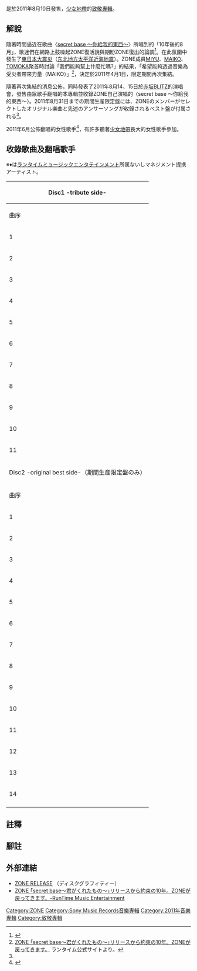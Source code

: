 {{Infobox Album
| Name           = ZONEトリビュート〜君がくれたもの〜
| Type           = studio
| Artist         = [[ZONE_(バンド)|ZONE]]
| Released       = 2011年8月10日
| Recorded       = 
| Genre          = [[J-POP|J-POP]]
| Length         = '''Disc1''':52分25秒<br />'''Disc2''':63分05秒
| Label          = [[ソニー・ミュージックレコーズ|ソニー・ミュージックレコーズ]]
| Producer       = 
| Reviews        = 
| Chart position = *週間5位（[[オリコンチャート|オリコン]]）<ref group="注">デイリーチャートでは最高5位を記録した。</ref>
* 2011年8月度月間13位<small>（オリコン）</small>
| Certification  = <!--ゴールドかどうかの欄-->
| Last album     = [[ura_E_〜Complete_B_side_Melodies〜|ura E 〜Complete B side Melodies〜]]<br />(2006年)
| This album     = '''ZONEトリビュート〜君がくれたもの〜'''<br />(2011年)
| Next album     = -
}}
{{日本作品|ZONE tribute ～你給我的東西～|ZONEトリビュート〜君がくれたもの〜}}是於2011年8月10日發售，[[ZONE|少女地帶]]的[[致敬專輯|致敬專輯]]。

== 解說 ==
隨著時間逼近在歌曲〈[[secret_base_～你給我的東西～|secret base ～你給我的東西～]]〉所唱到的「10年後的8月」，歌迷們在網路上鼓噪起ZONE復活說與期盼ZONE復出的論調<ref>{{cite news|date=2011年6月15日|url=http://www.barks.jp/news/?id=1000070049|title=ZONE、“10年後の八月”に1ヵ月限定で再結成|work=work=BARKS|publisher=アイティメディア株式会社|accessdate=2011年6月16日|archive-date=2021年8月23日|archive-url=https://web.archive.org/web/20210823114553/https://www.barks.jp/news/?id=1000070049|dead-url=no}}</ref>。在此氛圍中發生了[[東日本大震災|東日本大震災]]（[[2011年日本东北地方太平洋近海地震|东北地方太平洋近海地震]]）。ZONE成員[[長瀨實夕|MIYU]]、[[MAIKO_(個人歌手)|MAIKO]]、[[西村朝香|TOMOKA]]聚首時討論「我們能夠幫上什麼忙嗎?」的結果，「希望能夠透過音樂為受災者帶來力量（MAIKO）」<ref name="ZONErestart">[http://www.runtime.co.jp/profile_07.html ZONE ｢secret base～君がくれたもの～｣リリースから約束の10年。ZONEが戻ってきます。] {{Wayback|url=http://www.runtime.co.jp/profile_07.html |date=20130515105308 }} ランタイム公式サイトより。</ref>，決定於2011年4月1日，限定期間再次集結。

隨著再次集結的消息公佈，同時發表了2011年8月14、15日於[[赤坂BLITZ|赤坂BLITZ]]的演唱會，發售由眾歌手翻唱的本專輯並收錄ZONE自己演唱的{{le|回應歌曲|Answer song}}〈secret base ～你給我的東西～〉。2011年8月31日までの期間生産限定盤には、ZONEのメンバーがセレクトしたオリジナル楽曲と先述のアンサーソングが收錄されるベスト盤が付属される<ref name="ZONErestart"/>。

2011年6月公佈翻唱的女性歌手<ref>{{cite news|date=2011年6月15日|url=http://natalie.mu/music/news/51277|title=ZONEトリビュートに中川翔子、SCANDAL、スフィアら|work=[[ナタリー_(ニュースサイト)|ナタリー]]|publisher=株式会社ナターシャ|accessdate=2011年6月16日|archive-date=2021年11月6日|archive-url=https://web.archive.org/web/20211106092545/https://natalie.mu/music/news/51277|dead-url=no}}</ref>，有許多聽著[[ZONE|少女地帶]]長大的女性歌手參加。

== 收錄歌曲及翻唱歌手 ==
※♦は[[ランタイムミュージックエンタテインメント|ランタイムミュージックエンタテインメント]]所属ないしマネジメント提携アーティスト。

{| class="wikitable" style="text-align:center"
|-
! colspan=6 | Disc1 -tribute side-
|-
! 曲序 !! 曲目 !!  演唱 !! 備註 || 時長 || 出典,注釈
|-
| 1
| [[true_blue/恋々・・・|true blue]]
| [[ClariS|ClariS]]♦
| CD媒体でのカバーは<br />初めてである。
| 4:08
| <ref group="注">インディーズ時代はアリス☆クララ名義で色々とカバーしている</ref>
|-
| 2
| [[夢ノカケラ・・・|夢ノカケラ・・・]]
| [[Tomato_n'Pine|Tomato n'Pine]]
|
| 4:42
|
|-
| 3
| [[白い花_(ZONEの曲)|白い花]]
| [[中川翔子|中川翔子]]
| コーラスにMAIKOが<br />参加している。
| 4:59
| <ref group="注">本作品の歌詞カードに記載されている。</ref>
|-
| 4
| [[secret_base_〜君がくれたもの〜|secret base<br />〜君がくれたもの〜]]
| [[SCANDAL_(日本音樂團體)|SCANDAL]]
| [[R-GIRL's_ROCK!|R-GIRL's ROCK!]]に<br />收錄されている。
| 5:16
|
|-
| 5
| [[証_(ZONEの曲)|証]]
|  [[ステレオポニー|ステレオポニー]]
|
| 4:02
|
|-
| 6
| [[卒業_(ZONEの曲)|卒業]]
| [[bump.y|bump.y]]
|
| 3:58
|
|-
| 7
| [[僕の手紙|僕の手紙]]
| [[東京女子流|東京女子流]]
| TGS Ver.の通し<br />番号はTGS15。
| 5:54
| <ref group="注">{{Cite web |url=http://fmvs.jp/news/music/2011/archive/eid110353.html |title=東京女子流の楽曲番号 |accessdate=2013-09-16 |archive-date=2013-05-01 |archive-url=https://archive.is/20130501070651/http://fmvs.jp/news/music/2011/archive/eid110353.html |dead-url=yes }}</ref>
|-
| 8
| [[glory_colors_〜風のトビラ〜|glory colors<br />〜風のトビラ〜]]
| [[Sphere_(聲優團體)|sphere]]
| 
| 4:32
| 
|-
| 9
| [[一雫|一雫]]
| [[やなぎなぎ|やなぎなぎ]]
| [[supercell|supercell]]のゲスト<br />ボーカルnagi。<br />
| 4:56
| 
|-
| 10
| [[GOOD_DAYS|GOOD DAYS]]
| [[PEACEFUL|PEACEFUL]]♦
| 
| 3:51
| <ref group="注">2011年7月26日の石狩市の第29回花川にゅうふるさと夏まつりで先行披露された。</ref>
|-
| 11
| [[secret_base_〜君がくれたもの〜#secret_base_〜君がくれたもの〜_(本間芽衣子、安城鳴子、鶴見知利子のシングル)|secret base<br />〜君がくれたもの〜<br />(10 years after Ver.)]]<br />bonus track
| 本間芽衣子<br />（[[茅野愛衣|茅野愛衣]]）<br />安城鳴子<br />（[[戸松遥|戸松遥]]）<br />鶴見知利子<br />（[[早見沙織|早見沙織]]）
| [[我們仍未知道那天所看見的花名。|未聞花名]]片尾曲版本。
| 5:52
| 
|-
! colspan=6 | Disc2 -original best side-（期間生産限定盤のみ）
|-
! 曲序 !! 曲目 !! 作曲、填詞 !! 備註 || 時長 || セレクト
|-
| 1
| 白い花
| 詞&曲：[[町田紀彦|町田紀彦]]
| 8thシングル曲<br />『[[E_〜Complete_A_side_Singles〜|E]]』收錄曲
| 4:50
| rowspan="4" | MIYU
|-
| 2
| [[H・A・N・A・B・I_〜君がいた夏〜|H・A・N・A・B・I<br />〜君がいた夏〜]]
| 詞&曲：町田紀彦
| 10thシングル曲<br />『[[E_〜Complete_A_side_Singles〜|E]]』、『[[N_(ZONEのアルバム)|N]]』收錄曲
| 4:21
|-
| 3
| [[僕の手紙|僕の手紙]]
| 詞&曲：町田紀彦
| 11thシングル曲<br />『[[E_〜Complete_A_side_Singles〜|E]]』、『[[N_(ZONEのアルバム)|N]]』收錄曲
| 4:46
|-
| 4
| [[glory_colors_〜風のトビラ〜|glory colors<br />〜風のトビラ〜]]
| 作詞: [[渡辺なつみ|渡辺なつみ]]<br /> 　　　　[[渡辺未来|渡辺未来]]<br />作曲: 渡辺未来
| 14thシングル曲<br />『[[E_〜Complete_A_side_Singles〜|E]]』收錄曲
| 4:23
|-
| 5
| [[大爆発_NO.1|大爆発 NO.1]]
| 詞&曲：和田勝彦
| 2ndシングル曲<br />『[[Z_(アルバム)|Z]]』『[[E_〜Complete_A_side_Singles〜|E]]』收錄曲
| 4:03
| rowspan="4" | MAIKO
|-
| 6
| [[一雫|一雫]]
| 詞&曲：和田勝彦
| 6thシングル曲<br />『[[O_(ZONEのアルバム)|O]]』『[[E_〜Complete_A_side_Singles〜|E]]』收錄曲
| 4:13
|-
| 7
| 一緒にいたかった
| 詞&曲：櫻井真一
| [[一雫|一雫]]のB面<br />「[[ura_E_〜Complete_B_side_Melodies〜|ura E]]」收錄曲。
| 4:46
|-
| 8
| 愛花
| 詞&曲：町田紀彦
| [[笑顔日和|笑顔日和]]のB面<br />「[[ura_E_〜Complete_B_side_Melodies〜|ura E]]」收錄曲。
| 5:33
|-
| 9
| 世界のほんの片隅から
| 作詞：一色そらん<br />作曲：KAIDO
| 4thシングル曲<br />『[[Z_(アルバム)|Z]]』『[[E_〜Complete_A_side_Singles〜|E]]』收錄曲
| 4:18
| rowspan="4" | TOMOKA
|-
| 10
| [[卒業_(ZONEの曲)|卒業]]
| 詞&曲：町田紀彦
| 12thシングル曲<br />『[[N_(ZONEのアルバム)|N]]』、『[[E_〜Complete_A_side_Singles〜|E]]』收錄曲
| 4:24
|-
| 11
| [[太陽のKiss|太陽のKiss]]
| 詞&曲：町田紀彦
| 13thシングル曲<br />『[[E_〜Complete_A_side_Singles〜|E]]』收錄曲
| 3:35
|-
| 12
| [[笑顔日和|笑顔日和]]
| 作詞：[[長瀬実夕|MIYU]]<br />作曲：町田紀彦
| 15thシングル曲<br />『[[E_〜Complete_A_side_Singles〜|E]]』收錄曲
| 4:13
|-
| 13
| [[secret_base_〜君がくれたもの〜|secret base<br />〜君がくれたもの〜]]
| 詞&曲：町田紀彦
| 3rdシングル曲<br />『[[Z_(アルバム)|Z]]』<ref group="注">但しこちらはロングバージョンである。</ref>、『[[E_〜Complete_A_side_Singles〜|E]]』收錄曲。
| 4:57
| rowspan="2" | ZONE
|-
| 14
| 約束<br />〜August, 10years later〜
| 作詞:ZONE<ref name="km20110801" /><br />作曲:ha-j<ref name="km20110801">[http://www.tbs.co.jp/comingsoon/backnumber.html 8月1日のゲスト（手描きPOP付き！）｜TBSテレビ：カミスン！] {{Wayback|url=http://www.tbs.co.jp/comingsoon/backnumber.html |date=20120303113736 }}2011年8月1日、閲覧：2011年8月6日</ref>。 
| secret baseの<br />アンサーソング<br />である。<ref name="km20110801" />2011年<br />8月1日の[[カミスン!|カミスン!]]で<br />地上波初披露した。<ref name="km20110801" /><br />歌詞はZONEが今まで<br />出した曲のタイトルが<br />ちりばめられている<ref name="km20110801" />。
| 4:25
|-
|}

== 註釋 ==

{{Reflist|group="注"}}

== 腳註 ==
{{Reflist}}

== 外部連結 ==
*[http://www.sonymusic.co.jp/Music/Info/ZONE/release/ ZONE RELEASE] {{Wayback|url=http://www.sonymusic.co.jp/Music/Info/ZONE/release/ |date=20210508050152 }}（ディスクグラフィティー）
*[http://www.runtime.co.jp/profile_07.html ZONE ｢secret base～君がくれたもの～｣リリースから約束の10年。ZONEが戻ってきます。-RunTime Music Entertainment] {{Wayback|url=http://www.runtime.co.jp/profile_07.html |date=20130515105308 }}

{{ZONE}}
{{DEFAULTSORT:Zone Tribute}}
[[Category:ZONE|Category:ZONE]]
[[Category:Sony_Music_Records音樂專輯|Category:Sony Music Records音樂專輯]]
[[Category:2011年音樂專輯|Category:2011年音樂專輯]]
[[Category:致敬專輯|Category:致敬專輯]]
